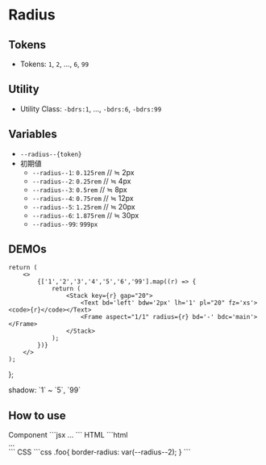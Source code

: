 
# Radius

## Tokens
- Tokens: `1`, `2`, ..., `6`, `99`


## Utility
- Utility Class: `-bdrs:1`, ..., `-bdrs:6`, `-bdrs:99`


## Variables

- `--radius--{token}`
- 初期値
	- `--radius--1`: `0.125rem` // ≒ 2px
	- `--radius--2`: `0.25rem` // ≒ 4px
	- `--radius--3`: `0.5rem` // ≒ 8px
	- `--radius--4`: `0.75rem` // ≒ 12px
	- `--radius--5`: `1.25rem` // ≒ 20px
	- `--radius--6`: `1.875rem` // ≒ 30px
	- `--radius--99`: `999px`


## DEMOs

	return (
		<>
			{['1','2','3','4','5','6','99'].map((r) => {
				return (
					<Stack key={r} gap="20">
						<Text bd='left' bdw='2px' lh='1' pl="20" fz='xs'><code>{r}</code></Text>
						<Frame aspect="1/1" radius={r} bd='-' bdc='main'></Frame>
					</Stack>
				);
			})}
		</>
	);
};

<Demo>
	<Demo.Title>shadow: `1` ~ `5`, `99`</Demo.Title>
	<Demo.Preview p={30}>
		<Columns cols={[2, 4, 4]} gap={30}>
			<RadiusDemos />
		</Columns>
	</Demo.Preview>
</Demo>


## How to use

<Demo>
	<Demo.Title>Component</Demo.Title>
	<Demo.Code>
	```jsx
	<Box radius="2">...</Box>
	```
	</Demo.Code>
</Demo>
<Demo>
	<Demo.Title>HTML</Demo.Title>
	<Demo.Code>
	```html
	<div class="l--box -bdrs:2">...</div>
	```
	</Demo.Code>
</Demo>

<Demo>
	<Demo.Title>CSS</Demo.Title>
	<Demo.Code>
```css
.foo{
	border-radius: var(--radius--2);
}
```
	</Demo.Code>
</Demo>
